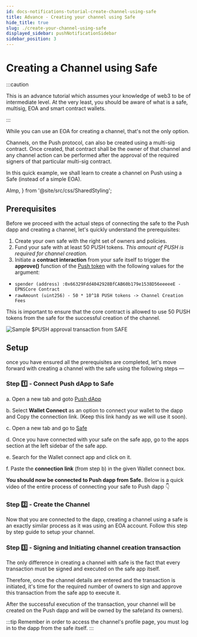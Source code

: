 ```yaml
---
id: docs-notifications-tutorial-create-channel-using-safe
title: Advance - Creating your channel using Safe
hide_title: true
slug: ./create-your-channel-using-safe
displayed_sidebar: pushNotificationSidebar
sidebar_position: 3
---
```


# Creating a Channel using Safe

:::caution

This is an advance tutorial which assumes your knowledge of web3 to be of intermediate level. At the very least, you should be aware of what is a safe, multisig, EOA and smart contract wallets.

:::

While you can use an EOA for creating a channel, that's not the only option. 

Channels, on the Push protocol, can also be created using a multi-sig contract. Once created, that contract shall be the owner of that channel and any channel action can be performed after the approval of the required signers of that particular multi-sig contract.

In this quick example, we shall learn to create a channel on Push using a Safe (instead of a simple EOA).

<head>
  <title>Create Channel using Safe| Tutorial | Push Notifications | Push Documentation</title>
</head>

  AImp,
} from '@site/src/css/SharedStyling';

## Prerequisites
Before we proceed with the actual steps of connecting the safe to the Push dapp and creating a channel, let's quickly understand the prerequisites:

1. Create your own safe with the right set of owners and policies.
2. Fund your safe with at least 50 PUSH tokens. _This amount of PUSH is required for channel creation._
3. Initiate a **contract interaction** from your safe itself to trigger the **approve()** function of the [Push token](https://etherscan.io/token/0xf418588522d5dd018b425e472991e52ebbeeeeee) with the following values for the argument:
  - `spender (address) :0x66329Fdd4042928BfCAB60b179e1538D56eeeeeE - EPNSCore Contract`
  - `rawAmount (uint256) - 50 * 10^18 PUSH tokens -> Channel Creation Fees`

This is important to ensure that the core contract is allowed to use 50 PUSH tokens from the safe for the successful creation of the channel.

![Sample $PUSH approval transaction from SAFE](/assets/docs/notifications/tutorials/tutorial-create-channel-using-safe/pushTransactionFormSafe.png "A sample of how PUSH approval transaction looks like from SAFE")

## Setup
once you have ensured all the prerequisites are completed, let's move forward with creating a channel with the safe using the following steps —

### Step 1️⃣ - Connect Push dApp to Safe

a. Open a new tab and goto [Push dApp](https://app.push.org "Production dApp of Push Protocol")

b. Select **Wallet Connect** as an option to connect your wallet to the dapp and Copy the connection link. (Keep this link handy as we will use it soon).

c. Open a new tab and go to [Safe](https://safe.global/ "Production dApp of Safe")

d. Once you have connected with your safe on the safe app, go to the apps section at the left sidebar of the safe app.

e. Search for the Wallet connect app and click on it.

f. Paste the **connection link** (from step b) in the given Wallet connect box.

**You should now be connected to Push dapp from Safe.** Below is a quick video of the entire process of connecting your safe to Push dapp 👇

<LoomEmbed embedURL="https://www.loom.com/embed/a08d946e81bc48e88f24874ebbfd0939?sid=17d62549-b889-4524-b6a5-ea5ff28351d2" />

### Step 2️⃣ - Create the Channel 

Now that you are connected to the dapp, creating a channel using a safe is an exactly similar process as it was using an EOA account. Follow this step by step guide to <AImp href="/docs/notifications/tutorials/create-your-channel/#setup-channel" title="Setup your notification channel via Push protocol">setup your channel</AImp>.

### Step 3️⃣ - Signing and Initiating channel creation transaction

The only difference in creating a channel with safe is the fact that every transaction must be signed and executed on the safe app itself.

Therefore, once the channel details are entered and the transaction is initiated, it's time for the required number of owners to sign and approve this transaction from the safe app to execute it.

After the successful execution of the transaction, your channel will be created on the Push dapp and will be owned by the safe(and its owners).

:::tip
Remember in order to access the channel's profile page,  you must log in to the dapp from the safe itself.
:::

<LoomEmbed embedURL="https://www.loom.com/embed/388b7a807f5c4bc3b8e7538c90a717a8?sid=fcf38949-efbb-4197-a28e-7cdccaa5d828" />